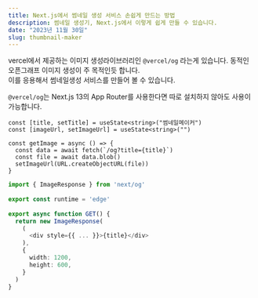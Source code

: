 ```yaml
---
title: Next.js에서 썸네일 생성 서비스 손쉽게 만드는 방법
description: 썸네일 생성기, Next.js에서 이렇게 쉽게 만들 수 있습니다.
date: "2023년 11월 30일"
slug: thumbnail-maker
---
```


vercel에서 제공하는 이미지 생성라이브러리인 `@vercel/og` 라는게 있습니다. 동적인 오픈그래프 이미지 생성이 주 목적인듯 합니다.   
이를 응용해서 썸네일생성 서비스를 만들어 볼 수 있습니다.

`@vercel/og`는 Next.js 13의 App Router를 사용한다면 따로 설치하지 않아도 사용이 가능합니다.

```app/page.tsx lineNumbers
const [title, setTitle] = useState<string>("썸네일메이커")
const [imageUrl, setImageUrl] = useState<string>("")

const getImage = async () => {
  const data = await fetch(`/og?title={title}`)
  const file = await data.blob()
  setImageUrl(URL.createObjectURL(file))
}
```

```app/api/og/route.ts
import { ImageResponse } from 'next/og'
 
export const runtime = 'edge'
 
export async function GET() {
  return new ImageResponse(
    (
      <div style={{ ... }}>{title}</div>
    ),
    {
      width: 1200,
      height: 600,
    }
  )
}
```

